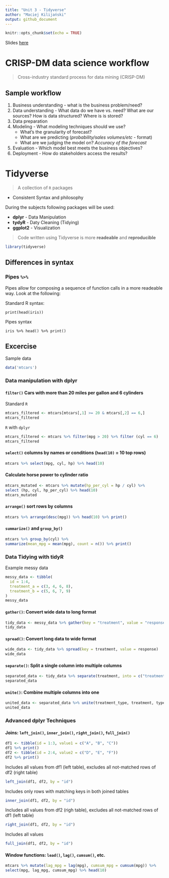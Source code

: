 ```yaml
---
title: "Unit 3 - Tidyverse"
author: "Maciej Kilijański"
output: github_document
---
```


```r
knitr::opts_chunk$set(echo = TRUE)
```

Slides [here](./unit_3_tidyverse.pdf)

# CRISP-DM data science workflow

> Cross-industry standard process for data mining (CRISP-DM)

## Sample workflow
1. Business understanding - what is the business problem/need?
2. Data understanding - What data do we have vs. need? What are our sources? How is data structured? Where is is stored?
3. Data preparation
4. Modeling - What modeling techniques should we use?
    - What's the granularity of forecast?
    - What are we predicting (*probability/sales volumes/etc* - format)
    - What are we judging the model on? *Accuracy of the forecast*
5. Evaluation - Which model best meets the business objectives?
6. Deployment - How do stakeholders access the results?

# Tidyverse

> A collection of `R` packages

* Consistent Syntax and philosophy

During the subjects following packages will be used:

* **dplyr** - Data Manipulation
* **tydyR** - Daty Cleaning (Tidying)
* **ggplot2** - Visualization

> Code written using Tidyverse is more **readeable** and **reproducible**

```r
library(tidyverse)
```

## Differences in syntax

### Pipes `%>%`

Pipes allow for composing a sequence of function calls in a more readeable way. Look at the following:

Standard R syntax:
```Standard
print(head(iris))
```

Pipes syntax
```Pipes
iris %>% head() %>% print()
```

## Excercise

Sample data
```r
data('mtcars')
```

### Data manipulation with dplyr

#### `filter()` Cars with more than 20 miles per gallon and 6 cylinders 
Standard `R`
```r
mtcars_filtered <- mtcars[mtcars[,1] >= 20 & mtcars[,2] == 6,]
mtcars_filtered
```

`R` with `dplyr`

```r
mtcars_filtered <- mtcars %>% filter(mpg > 20) %>% filter (cyl == 6)
mtcars_filtered
```

#### `select()` columns by names or conditions (`head(10)` = 10 top rows)

```r
mtcars %>% select(mpg, cyl, hp) %>% head(10)
```

#### Calculate horse power to cylinder ratio

```r
mtcars_mutated <- mtcars %>% mutate(hp_per_cyl = hp / cyl) %>% 
select (hp, cyl, hp_per_cyl) %>% head(10)
mtcars_mutated
```

#### `arrange()` sort rows by columns

```r
mtcars %>% arrange(desc(mpg)) %>% head(10) %>% print()
```

#### `summarize()` and `group_by()`

```r
mtcars %>% group_by(cyl) %>% 
summarize(mean_mpg = mean(mpg), count = n()) %>% print()
```

### Data Tidying with tidyR

Example messy data
```r
messy_data <- tibble(
  id = 1:4,
  treatment_a = c(3, 4, 6, 8),
  treatment_b = c(5, 6, 7, 9)
)
messy_data
```

#### `gather()`: Convert wide data to long format
```r
tidy_data <- messy_data %>% gather(key = "treatment", value = "response", treatment_a:treatment_b)
tidy_data
```
#### `spread()`: Convert long data to wide format
```r
wide_data <- tidy_data %>% spread(key = treatment, value = response)
wide_data
```
#### `separate()`: Split a single column into multiple columns
```r
separated_data <- tidy_data %>% separate(treatment, into = c("treatment", "type"), sep = "_")
separated_data
```
#### `unite()`: Combine multiple columns into one
```r
united_data <- separated_data %>% unite(treatment_type, treatment, type, sep = "_")
united_data
```

### Advanced dplyr Techniques

#### Joins: `left_join()`, `inner_join()`, `right_join()`, `full_join()`
```r
df1 <- tibble(id = 1:3, value1 = c("A", "B", "C"))
df1 %>% print()
df2 <- tibble(id = 2:4, value2 = c("D", "E", "F"))
df2 %>% print()
```

Includes all values from df1 (left table), excludes all not-matched rows of df2 (right table)
```r
left_join(df1, df2, by = "id")
```
Includes only rows with matching keys in both joined tables
```r
inner_join(df1, df2, by = "id")
```
Includes all values from df2 (righ table), excludes all not-matched rows of df1 (left table)
```r
right_join(df1, df2, by = "id")
```
Includes all values
```r
full_join(df1, df2, by = "id")
```
#### Window functions: `lead()`, `lag()`, `cumsum()`, etc.
```r
mtcars %>% mutate(lag_mpg = lag(mpg), cumsum_mpg = cumsum(mpg)) %>%
select(mpg, lag_mpg, cumsum_mpg) %>% head(10)
```